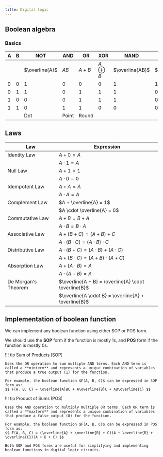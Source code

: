 ```yaml
---
title: Digital logic
---
```


## Boolean algebra

### Basics

| A   | B   | NOT            | AND   | OR    | XOR          | NAND            | NOR              | XNOR                    |
| --- | --- | -------------- | ----- | ----- | ------------ | --------------- | ---------------- | ----------------------- |
|     |     | $\overline{A}$ | $AB$  | $A+B$ | $A \oplus B$ | $\overline{AB}$ | $\overline{A+B}$ | $\overline{A \oplus B}$ |
| 0   | 0   | 1              | 0     | 0     | 0            | 1               | 1                | 1                       |
| 0   | 1   | 1              | 0     | 1     | 1            | 1               | 0                | 0                       |
| 1   | 0   | 0              | 0     | 1     | 1            | 1               | 0                | 0                       |
| 1   | 1   | 0              | 1     | 1     | 0            | 0               | 0                | 1                       |
|     |     | Dot            | Point | Round |              |                 |                  |                         |

## Laws

| Law                 | Expression                                           |
| ------------------- | ---------------------------------------------------- |
| Identity Law        | $A + 0 = A$                                          |
|                     | $A \cdot 1 = A$                                      |
| Null Law            | $A + 1 = 1$                                          |
|                     | $A \cdot 0 = 0$                                      |
| Idempotent Law      | $A + A = A$                                          |
|                     | $A \cdot A = A$                                      |
| Complement Law      | $A + \overline{A} = 1$                               |
|                     | $A \cdot \overline{A} = 0$                           |
| Commutative Law     | $A + B = B + A$                                      |
|                     | $A \cdot B = B \cdot A$                              |
| Associative Law     | $A + (B + C) = (A + B) + C$                          |
|                     | $A \cdot (B \cdot C) = (A \cdot B) \cdot C$          |
| Distributive Law    | $A \cdot (B + C) = (A \cdot B) + (A \cdot C)$        |
|                     | $A + (B \cdot C) = (A + B) \cdot (A + C)$            |
| Absorption Law      | $A + (A \cdot B) = A$                                |
|                     | $A \cdot (A + B) = A$                                |
| De Morgan's Theorem | $\overline{A + B} = \overline{A} \cdot \overline{B}$ |
|                     | $\overline{A \cdot B} = \overline{A} + \overline{B}$ |

## Implementation of boolean function

We can implement any boolean function using either SOP or POS form.

We should use the **SOP** form if the function is mostly 1s, and **POS** form if the function is mostly 0s.

!!! tip Sum of Products (SOP)

    Uses the OR operation to sum multiple AND terms. Each AND term is called a **minterm** and represents a unique combination of variables that produce a true output (1) for the function.

    For example, the boolean function $F(A, B, C)$ can be expressed in SOP form as:
    $$ F(A, B, C) = \overline{A}BC + A\overline{B}C + AB\overline{C} $$

!!! tip Product of Sums (POS)

    Uses the AND operation to multiply multiple OR terms. Each OR term is called a **maxterm** and represents a unique combination of variables that produce a false output (0) for the function.

    For example, the boolean function $F(A, B, C)$ can be expressed in POS form as:
    $$ F(A, B, C) = (\overline{A} + \overline{B} + C)(A + \overline{B} + \overline{C})(A + B + C) $$

    Both SOP and POS forms are useful for simplifying and implementing boolean functions in digital logic circuits.
